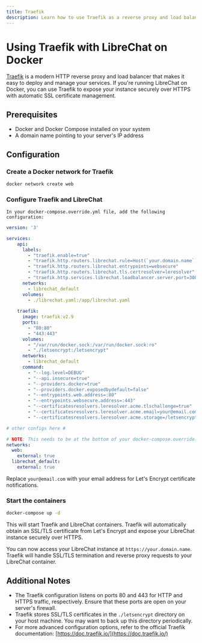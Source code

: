 ```yaml
---
title: Traefik
description: Learn how to use Traefik as a reverse proxy and load balancer to expose your LibreChat instance securely over HTTPS with automatic SSL/TLS certificate management.
---
```


# Using Traefik with LibreChat on Docker

[Traefik](https://traefik.io/) is a modern HTTP reverse proxy and load balancer that makes it easy to deploy and manage your services. If you're running LibreChat on Docker, you can use Traefik to expose your instance securely over HTTPS with automatic SSL certificate management.

## Prerequisites

- Docker and Docker Compose installed on your system
- A domain name pointing to your server's IP address

## Configuration

### **Create a Docker network for Traefik**

  ```bash
  docker network create web
  ```

### **Configure Traefik and LibreChat**

    In your docker-compose.override.yml file, add the following configuration:

```yaml filename="docker-compose.override.yml"
version: '3'

services:
    api:
      labels:
        - "traefik.enable=true"
        - "traefik.http.routers.librechat.rule=Host(`your.domain.name`)"
        - "traefik.http.routers.librechat.entrypoints=websecure"
        - "traefik.http.routers.librechat.tls.certresolver=leresolver"
        - "traefik.http.services.librechat.loadbalancer.server.port=3080"
      networks:
        - librechat_default
      volumes:
        - ./librechat.yaml:/app/librechat.yaml
  
    traefik:
      image: traefik:v2.9
      ports:
        - "80:80"
        - "443:443"
      volumes:
        - "/var/run/docker.sock:/var/run/docker.sock:ro"
        - "./letsencrypt:/letsencrypt"
      networks:
        - librechat_default
      command:
        - "--log.level=DEBUG"
        - "--api.insecure=true"
        - "--providers.docker=true"
        - "--providers.docker.exposedbydefault=false"
        - "--entrypoints.web.address=:80"
        - "--entrypoints.websecure.address=:443"
        - "--certificatesresolvers.leresolver.acme.tlschallenge=true"
        - "--certificatesresolvers.leresolver.acme.email=your@email.com"
        - "--certificatesresolvers.leresolver.acme.storage=/letsencrypt/acme.json"

# other configs here #

# NOTE: This needs to be at the bottom of your docker-compose.override.yml
networks:
  web:
    external: true
  librechat_default:
    external: true
```

  Replace `your@email.com` with your email address for Let's Encrypt certificate notifications.

### **Start the containers**

  ```bash
  docker-compose up -d
  ```

  This will start Traefik and LibreChat containers. Traefik will automatically obtain an SSL/TLS certificate from Let's Encrypt and expose your LibreChat instance securely over HTTPS.

You can now access your LibreChat instance at `https://your.domain.name`. Traefik will handle SSL/TLS termination and reverse proxy requests to your LibreChat container.

## Additional Notes

- The Traefik configuration listens on ports 80 and 443 for HTTP and HTTPS traffic, respectively. Ensure that these ports are open on your server's firewall.
- Traefik stores SSL/TLS certificates in the `./letsencrypt` directory on your host machine. You may want to back up this directory periodically.
- For more advanced configuration options, refer to the official Traefik documentation: [https://doc.traefik.io/](https://doc.traefik.io/)
